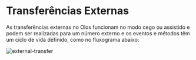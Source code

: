 # Transferências Externas

As transferências externas no Olos funcionam no modo cego ou assistido e podem ser realizadas para um
número externo e os eventos e métodos têm um ciclo de vida definido, como no fluxograma abaixo:

![external-transfer](../../assets/images/external-transfer.png)
